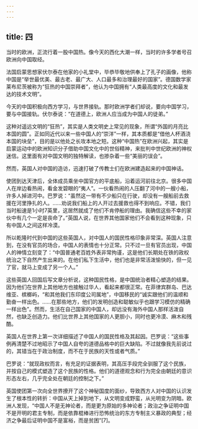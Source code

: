 ```yaml
---
---
---
```

title: 四
---



当时的欧洲，正流行着一股中国热。像今天的西化大潮一样，当时的许多学者号召欧洲向中国取经。

法国启蒙思想家伏尔泰在他家的小礼堂中，毕恭毕敬地供奉上了孔子的画像，他称中国是“举世最优美、最古老、最广大、人口最多和治理最好的国家”。德国数学家莱布尼茨被称为“狂热的中国崇拜者”，他认为中国拥有“人类最高度的文化和最发达的技术文明”。

今天的中国积极向西方学习，与世界接轨。那时欧洲学者们却说，要向中国学习，要与中国接轨。伏尔泰说：“在道德上，欧洲人应当成为中国人的徒弟。”

这种对遥远文明的“狂热”，其实是人类文明史上常见的现象，所谓“外国的月亮比本国的圆”。正如同近代以来一些中国人的“崇洋”一样，其本质都是“借他人杯酒浇本国的块垒”，目的是以他处之长攻本地之短。这种“中国热”在欧洲兴起，其实是启蒙运动中的欧洲知识分子借助中国文化中的世俗精神，来批判中世纪欧洲的神权迷信。这里面有对中国文明的独特解读，也掺杂着一些“美丽的误会”。

然而，英国人对中国的造访，迅速打破了传教士们在欧洲建造起来的中国神话。

使团到达天津后，全体成员乘坐中国官方的平底船，沿着运河前往北京。很多中国人在岸边看热闹，看金发碧眼的“夷人”。一伙看热闹的人压翻了河中的一艘小船，许多人掉进河中。巴罗说：“虽然这一带有不少船只在行驶，却没有一艘船前去救援在河里挣扎的人。……劝说我们船上的人开过去援救也得不到响应。不错，我们当时船速是1小时7英里，这居然就成了他们不肯停船的理由。我确信这些不幸的家伙中有几个一定是丧命了。”英国人说，在世界其他国家他们不会看到这种现象，只有中国人之间这样冷漠。

所以乾隆时代到中国的这些英国人，对中国人的国民性格印象非常深。英国人注意到，在没有官员的场合，中国人的表情也十分正常。只不过一旦有官员出现，中国人的神情立刻变了：“中国普通老百姓外表非常拘谨，这是他们长期处在铁的政权统治之下自然产生出来的。在他们私下生活中，他们也是非常活泼愉快的，但一见了官，就马上变成了另一个人。”

这些英国人回国后写文章分析说，这种国民性格，是中国统治者精心塑造的结果。因为他们在世界上其他地方也接触过华人，看起来都很正常。在菲律宾群岛、巴达维亚、槟榔屿，“和其他我们东印度公司属地”，中国移民的“诚实跟他们的温顺和勤奋一样出色。……在那些地方，他们的发明创造和聪敏似乎也跟学习模仿的精确一样出色”。然而，生活在自己国家的中国人，却远没有海外中国人那样活泼自然，也缺乏创造力。他们比世界上其他国家的人更胆小，同时也更冷漠、麻木和残酷。

英国人在世界上第一次详细描述了中国人的国民性格及其起因。巴罗说：“这些事例再清楚不过地昭示了中国人自夸的道德品格中的巨大缺陷。不过就像我先前说过的，其错当在于政治制度，而不在于民族的天性或者气质。”

巴罗说：“就现政权而言，有充足的证据表明，其高压手段完全驯服了这个民族，并按自己的模式塑造了这个民族的性格。他们的道德观念和行为完全由朝廷的意识形态左右，几乎完全处在朝廷的控制之下。”

英国使团第一次向全世界撩开了这个神秘国度的面纱，导致西方人对中国的认识发生了根本性的转折：中国从天上掉到地下，从文明变成野蛮，从光明变为阴暗。欧洲人发现，“中国人不是无神论者，而是更为原始的多神论者；政治之争证明中国不是开明的君主专制，而是依靠棍棒进行恐怖统治的东方专制主义暴政的典型；经济之争最后证明中国不是富裕，而是贫困”[7]。
